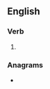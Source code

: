 ==English==

===Verb===
{{head|en|present participle}}

# {{present participle of|inflate|lang=en|nocat=1}}

===Anagrams===
* {{anagrams|en|a=afgiilnnt|faintling}}